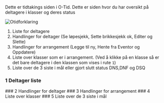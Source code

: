 
Dette er tidtakings siden i O-Tid. Dette er siden hvor du har oversikt på deltagere i klasser og deres status

![Otidforklaring](/img/otid_forklaring.png)


1. Liste for deltagere
2. Handlinger for deltager (Se løpesjekk, Sette brikkesjekk ok, Editer og Slette)
3. Handlinger for arrangement (Legge til ny, Hente fra Eventor og Oppdatere)
4. Liste over klasser som er i arrangement. (Ved å klikke på en klasse så er det bare deltagere i den klassen som vises i rute `1`)
5. Liste over de 3 siste i mål eller gjort slutt status DNS,DNF og DSQ


### 1 Deltager liste
<Deltagerlist />
### 2 Handlinger for deltager
<Deltagerhandlinger />
### 3 Handlinger for arrangement
<Handlinger />
### 4 Liste over klasser
<Klasseliste />
### 5 Liste over de 3 siste i mål
<Sisteimal />